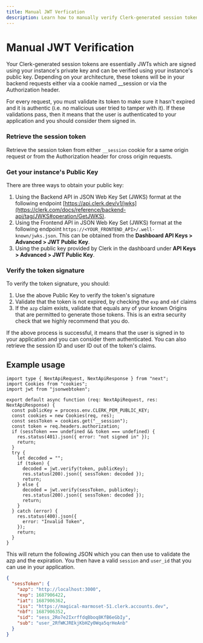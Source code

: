```yaml
---
title: Manual JWT Verfication
description: Learn how to manually verify Clerk-generated session tokens (JWTs).
---
```



# Manual JWT Verification

Your Clerk-generated session tokens are essentially JWTs which are signed using your instance's private key and can be verified using your instance's public key. Depending on your architecture, these tokens will be in your backend requests either via a cookie named __session or via the Authorization header.

For every request, you must validate its token to make sure it hasn't expired and it is authentic (i.e. no malicious user tried to tamper with it). If these validations pass, then it means that the user is authenticated to your application and you should consider them signed in.

<Steps>

### Retrieve the session token

Retrieve the session token from either `__session` cookie for a same origin request or from the Authorization header for cross origin requests.

### Get your instance's Public Key

There are three ways to obtain your public key:

1. Using the Backend API in JSON Web Key Set (JWKS) format at the following endpoint [https://api.clerk.dev/v1/jwks](https://clerk.com/docs/reference/backend-api/tag/JWKS#operation/GetJWKS).
2. Using the Frontend API in JSON Web Key Set (JWKS) format at the following endpoint `https://<YOUR_FRONTEND_API>/.well-known/jwks.json`. This can be obtained from the **Dashboard API Keys > Advanced > JWT Public Key**.
3. Using the public key provided by Clerk in the dashboard under **API Keys > Advanced > JWT Public Key**.

<Images
src="/docs/images/advance/custom-jwt/JWT-verification-keys.png"
width={3024}
height={1748}
alt="Clerk Dashboard JWT verification key"
/>

### Verify the token signature

To verify the token signature, you should:

1. Use the above Public Key to verify the token's signature
2. Validate that the token is not expired, by checking the `exp` and `nbf` claims
3. If the `azp` claim exists, validate that equals any of your known Origins that are permitted to generate those tokens. This is an extra security check that we highly recommend that you do.

If the above process is successful, it means that the user is signed in to your application and you can consider them authenticated. You can also retrieve the session ID and user ID out of the token's claims.
</Steps>

## Example usage

```tsx copy filename="pages/api/token-example.ts"
import type { NextApiRequest, NextApiResponse } from "next";
import Cookies from "cookies";
import jwt from "jsonwebtoken";

export default async function (req: NextApiRequest, res: NextApiResponse) {
  const publicKey = process.env.CLERK_PEM_PUBLIC_KEY;
  const cookies = new Cookies(req, res);
  const sessToken = cookies.get("__session");
  const token = req.headers.authorization;
  if (sessToken === undefined && token === undefined) {
    res.status(401).json({ error: "not signed in" });
    return;
  }
  try {
    let decoded = "";
    if (token) {
      decoded = jwt.verify(token, publicKey);
      res.status(200).json({ sessToken: decoded });
      return;
    } else {
      decoded = jwt.verify(sessToken, publicKey);
      res.status(200).json({ sessToken: decoded });
      return;
    }
  } catch (error) {
    res.status(400).json({
      error: "Invalid Token",
    });
    return;
  }
}
```

This will return the following JSON which you can then use to validate the azp and the expiration. You then have a valid `session` and `user_id` that you can use in your application.

```json
{
  "sessToken": {
    "azp": "http://localhost:3000",
    "exp": 1687906422,
    "iat": 1687906362,
    "iss": "https://magical-marmoset-51.clerk.accounts.dev",
    "nbf": 1687906352,
    "sid": "sess_2Ro7e2IxrffdqBboq8KfB6eGbIy",
    "sub": "user_2RfWKJREkjKbHZy0Wqa5qrHeAnb"
  }
}
```
